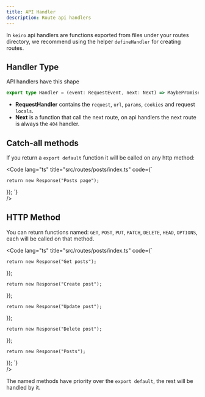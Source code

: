 ```yaml
---
title: API Handler
description: Route api handlers
---
```


In `keiro` api handlers are functions exported from files under your routes directory,
we recommend using the helper `defineHandler` for creating routes.

## Handler Type

API handlers have this shape

```ts
export type Handler = (event: RequestEvent, next: Next) => MaybePromise<Response>;
```

- **RequestHandler** contains the `request`, `url`, `params`, `cookies` and request `locals`.
- **Next** is a function that call the next route, on api handlers the next route is always the `404` handler.

## Catch-all methods

If you return a `export default` function it will be called on any http method:


<Code 
lang="ts" 
title="src/routes/posts/index.ts" 
code={`

    return new Response("Posts page");
});
`}  
/>


## HTTP Method

You can return functions named: `GET`, `POST`, `PUT`, `PATCH`, `DELETE`, `HEAD`, `OPTIONS`, 
each will be called on that method.

<Code 
lang="ts" 
title="src/routes/posts/index.ts" 
code={`

    return new Response("Get posts");
});

    return new Response("Create post");
});

    return new Response("Update post");
});

    return new Response("Delete post");
});

    return new Response("Posts");
});
`}  
/>

The named methods have priority over the `export default`, the rest will be handled by it.
